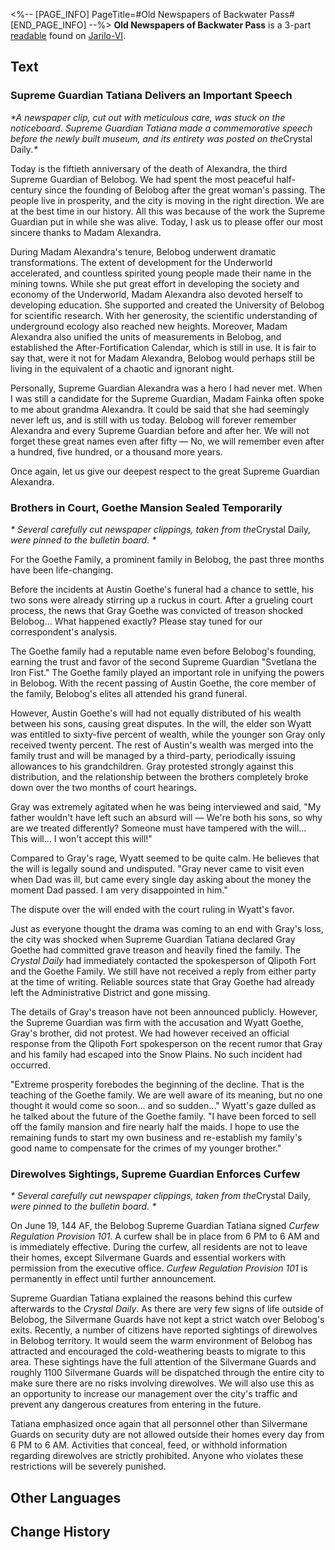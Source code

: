 <%-- [PAGE_INFO]
PageTitle=#Old Newspapers of Backwater Pass#
[END_PAGE_INFO] --%>
{{Readable Infobox
|id           = 106
|partIds      = 190238;190239;190240
|title        = 
|image        = Item Jarilo-VI Readable.png
|world        = Jarilo-VI
|parts        = 3
|author       = <!--to be added-->
|description  = A few pieces of old news brief. It is a snapshot of what Belobog used to look like years ago.
|part1        = Supreme Guardian Tatiana Delivers an Important Speech
|source1      = {{cx|Source missing}}
|part2        = Brothers in Court, Goethe Mansion Sealed Temporarily
|source2      = {{cx|Source missing}}
|part3        = Direwolves Sightings, Supreme Guardian Enforces Curfew
|source3      = {{cx|Source missing}}
|characters   = 
|factions     = 
}}
'''Old Newspapers of Backwater Pass''' is a 3-part [[readable]] found on [[Jarilo-VI]].
<!--
==Location==
{{Map Embed|<map name>|<marker id>}}
-->
==Text==
===Supreme Guardian Tatiana Delivers an Important Speech===
''*A newspaper clip, cut out with meticulous care, was stuck on the noticeboard. Supreme Guardian Tatiana made a commemorative speech before the newly built museum, and its entirety was posted on the ''Crystal Daily''.*''

{{Size|+2|<div align="center">Commemorative Speech on the Fiftieth Anniversary of the Passing of Supreme Guardian Alexandra</div>}}

Today is the fiftieth anniversary of the death of Alexandra, the third Supreme Guardian of Belobog. We had spent the most peaceful half-century since the founding of Belobog after the great woman's passing. The people live in prosperity, and the city is moving in the right direction. We are at the best time in our history. All this was because of the work the Supreme Guardian put in while she was alive. Today, I ask us to please offer our most sincere thanks to Madam Alexandra.

During Madam Alexandra's tenure, Belobog underwent dramatic transformations. The extent of development for the Underworld accelerated, and countless spirited young people made their name in the mining towns. While she put great effort in developing the society and economy of the Underworld, Madam Alexandra also devoted herself to developing education. She supported and created the University of Belobog for scientific research. With her generosity, the scientific understanding of underground ecology also reached new heights. Moreover, Madam Alexandra also unified the units of measurements in Belobog, and established the After-Fortification Calendar, which is still in use. It is fair to say that, were it not for Madam Alexandra, Belobog would perhaps still be living in the equivalent of a chaotic and ignorant night.

Personally, Supreme Guardian Alexandra was a hero I had never met. When I was still a candidate for the Supreme Guardian, Madam Fainka often spoke to me about grandma Alexandra. It could be said that she had seemingly never left us, and is still with us today. Belobog will forever remember Alexandra and every Supreme Guardian before and after her. We will not forget these great names even after fifty &mdash; No, we will remember even after a hundred, five hundred, or a thousand more years.

Once again, let us give our deepest respect to the great Supreme Guardian Alexandra.

===Brothers in Court, Goethe Mansion Sealed Temporarily===
''* Several carefully cut newspaper clippings, taken from the ''Crystal Daily'', were pinned to the bulletin board. *''

For the Goethe Family, a prominent family in Belobog, the past three months have been life-changing.

Before the incidents at Austin Goethe's funeral had a chance to settle, his two sons were already stirring up a ruckus in court. After a grueling court process, the news that Gray Goethe was convicted of treason shocked Belobog... What happened exactly? Please stay tuned for our correspondent's analysis.

{{Size|+2|Shortly after Austin Goethe's passing, the brothers turned on each other over the will.}}

The Goethe family had a reputable name even before Belobog's founding, earning the trust and favor of the second Supreme Guardian "Svetlana the Iron Fist." The Goethe family played an important role in unifying the powers in Belobog. With the recent passing of Austin Goethe, the core member of the family, Belobog's elites all attended his grand funeral.

However, Austin Goethe's will had not equally distributed of his wealth between his sons, causing great disputes. In the will, the elder son Wyatt was entitled to sixty-five percent of wealth, while the younger son Gray only received twenty percent. The rest of Austin's wealth was merged into the family trust and will be managed by a third-party, periodically issuing allowances to his grandchildren. Gray protested strongly against this distribution, and the relationship between the brothers completely broke down over the two months of court hearings.

Gray was extremely agitated when he was being interviewed and said, "My father wouldn't have left such an absurd will &mdash; We're both his sons, so why are we treated differently? Someone must have tampered with the will... This will... I won't accept this will!"

Compared to Gray's rage, Wyatt seemed to be quite calm. He believes that the will is legally sound and undisputed. "Gray never came to visit even when Dad was ill, but came every single day asking about the money the moment Dad passed. I am very disappointed in him."

The dispute over the will ended with the court ruling in Wyatt's favor.

{{Size|+2|Gray vanishes and commits treason after losing the lawsuit. Wyatt sells family property to pay for fines.}}

Just as everyone thought the drama was coming to an end with Gray's loss, the city was shocked when Supreme Guardian Tatiana declared Gray Goethe had committed grave treason and heavily fined the family. The ''Crystal Daily'' had immediately contacted the spokesperson of Qlipoth Fort and the Goethe Family. We still have not received a reply from either party at the time of writing. Reliable sources state that Gray Goethe had already left the Administrative District and gone missing.

The details of Gray's treason have not been announced publicly. However, the Supreme Guardian was firm with the accusation and Wyatt Goethe, Gray's brother, did not protest. We had however received an official response from the Qlipoth Fort spokesperson on the recent rumor that Gray and his family had escaped into the Snow Plains. No such incident had occurred.

"Extreme prosperity forebodes the beginning of the decline. That is the teaching of the Goethe family. We are well aware of its meaning, but no one thought it would come so soon... and so sudden..." Wyatt's gaze dulled as he talked about the future of the Goethe family. "I have been forced to sell off the family mansion and fire nearly half the maids. I hope to use the remaining funds to start my own business and re-establish my family's good name to compensate for the crimes of my younger brother."

===Direwolves Sightings, Supreme Guardian Enforces Curfew===
''* Several carefully cut newspaper clippings, taken from the ''Crystal Daily'', were pinned to the bulletin board. *''

On June 19, 144 AF, the Belobog Supreme Guardian Tatiana signed ''Curfew Regulation Provision 101''. A curfew shall be in place from 6 PM to 6 AM and is immediately effective. During the curfew, all residents are not to leave their homes, except Silvermane Guards and essential workers with permission from the executive office. ''Curfew Regulation Provision 101'' is permanently in effect until further announcement.

Supreme Guardian Tatiana explained the reasons behind this curfew afterwards to the ''Crystal Daily''. As there are very few signs of life outside of Belobog, the Silvermane Guards have not kept a strict watch over Belobog's exits. Recently, a number of citizens have reported sightings of direwolves in Belobog territory. It would seem the warm environment of Belobog has attracted and encouraged the cold-weathering beasts to migrate to this area. These sightings have the full attention of the Silvermane Guards and roughly 1100 Silvermane Guards will be dispatched through the entire city to make sure there are no risks involving direwolves. We will also use this as an opportunity to increase our management over the city's traffic and prevent any dangerous creatures from entering in the future.

Tatiana emphasized once again that all personnel other than Silvermane Guards on security duty are not allowed outside their homes every day from 6 PM to 6 AM. Activities that conceal, feed, or withhold information regarding direwolves are strictly prohibited. Anyone who violates these restrictions will be severely punished.

<!--
==Trivia==
* 
-->
==Other Languages==
{{Other Languages
|en   = Old Newspapers of Backwater Pass
|zhs  = 边缘通路的旧报纸
|zht  = 邊緣通道的舊報紙
|ja   = 外縁通路に捨てられた古新聞
|ko   = 변방 통로의 낡은 신문
|es   = Periódicos viejos del Paso del Remanso
|fr   = Vieux journaux du Col de Backwater
|ru   = Старые газеты Сточного прохода
|th   = หนังสือพิมพ์เก่าของ Backwater Pass
|vi   = Giấy Báo Cũ Của Lằn Ranh
|de   = Alte Zeitung vom Abgelegenen Pass
|id   = Koran Bekas Backwater Pass
|pt   = Jornais Antigos da Passagem do Remanso
}}

==Change History==
{{Change History|1.0}}